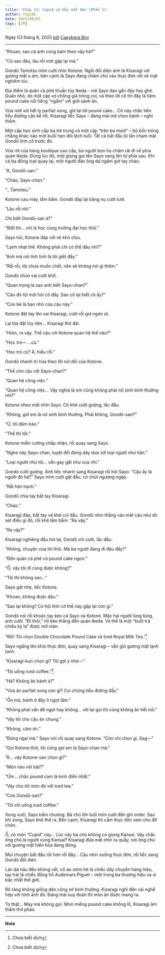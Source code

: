 ```yaml
---
title: 'Chap 13: Cupid và đôi mắt đen (Phần 1)'
author: Yugi0h
date: 2025/08/03
tags: [JP]
---
```


Ngày 03 tháng 8, 2025 <u>bởi</u> [Capybara Boy](https://facebook.com/tienlx97)

---

“Khoan, sao cả anh cũng bám theo vậy hả?”

“Có sao đâu, lâu rồi mới gặp lại mà.”

Gondō Tamotsu mỉm cười nhìn Kotone. Ngồi đối diện anh là Kisaragi với gương mặt u ám, bên cạnh là Sayo đang chăm chú vào thực đơn với vẻ mặt nghiêm túc.

Địa điểm là quán cà phê thuần túy Ikeda – nơi Sayo dạo gần đây hay ghé. Quán nhỏ, do một cặp vợ chồng già trông coi, và theo lời cô thì đây là tiệm pound cake nổi tiếng “ngầm” với giới sành ăn.

Vừa mới xơi hết ly parfait xong, giờ lại tới pound cake… Cô này chắc tiền tiểu đường cận kề rồi. Kisaragi liếc Sayo – đang mải mê chọn bánh – nghĩ thầm.

Một cặp học sinh cấp ba trẻ trung và một cặp “trên ba mươi” – bộ bốn trông chẳng khác nào một buổi hẹn đôi lệch tuổi. Tất cả bắt đầu từ lần chạm mặt Gondō tình cờ trước đó.

Vừa rời cửa hàng boutique cao cấp, ba người bọn họ chậm rãi đi về phía quán Ikeda. Đúng lúc đó, một giọng gọi tên Sayo vang lên từ phía sau. Khi cả ba đồng loạt quay lại, một người đàn ông da ngăm giơ tay chào.

“A, Gondō-san.”

“Chào, Sayo-chan.”

“…Tamotsu.”

Kotone cau mày, lẩm bẩm. Gondō đáp lại bằng nụ cười tươi.

“Lâu rồi nhỉ.”

Chị biết Gondō-san à?”

“Biết thì… chỉ là học cùng trường đại học thôi.”

Sayo hỏi, Kotone đáp với vẻ khó chịu.

“Lạnh nhạt thế. Không phải chỉ có thế đâu nhỉ?”

“Anh mà nói linh tinh là tôi giết đấy.”

“Rồi rồi, tôi chưa muốn chết, nên sẽ không nói gì thêm.”

Gondō nhún vai cười khổ.

“Quan trọng là sao anh biết Sayo-chan?”

“Câu đó tôi mới hỏi cô đấy. Sao cô lại biết cô ấy?”

“Con bé là bạn nhỏ của cậu này.”

Kotone đặt tay lên vai Kisaragi, cười rồi giơ ngón út.

Lại bịa đặt tùy tiện… Kisaragi thở dài.

“Hừm, ra vậy. Thế cậu với Kotone quan hệ thế nào?”

“Học trò— …cũ.”

“Học trò cũ? À, hiểu rồi.”

Gondō nhanh trí hùa theo lời nói dối của Kotone.

“Thế còn cậu với Sayo-chan?”

“Quan hệ công việc.”

“Quan hệ công việc… Vậy nghĩa là em cũng không phải nữ sinh bình thường nhỉ?”

Kotone nheo mắt nhìn Sayo. Cô khẽ cười gượng, lắc đầu.

“Không, giờ em là nữ sinh bình thường. Phải không, Gondō-san?”

“Ừ, tôi đảm bảo.”

“Thế thì tốt.”

Kotone miễn cưỡng chấp nhận, rồi quay sang Sayo.

“Nghe này Sayo-chan, tuyệt đối đừng dây dưa với loại người như hắn.”

“Loại người như tôi… vẫn gay gắt như xưa nhỉ.”

Gondō cười gượng. Anh liếc nhanh sang Kisaragi rồi hỏi Sayo: “Cậu ấy là người đó hả?” Sayo mỉm cười gật đầu, có chút ngượng ngập.

“Rất hân hạnh.”

Gondō chìa tay bắt tay Kisaragi.

“Chào.”

Kisaragi đáp, bắt tay và khẽ cúi đầu. Gondō nhìn thẳng vào mắt cậu như dò xét điều gì đó, rồi khẽ lẩm bẩm: “Ra vậy.”

“Ra vậy?”

Kisaragi nghiêng đầu hỏi lại, Gondō chỉ cười, lắc đầu.

“Không, chuyện của tôi thôi. Mà ba người đang đi đâu đấy?”

“Đến quán cà phê có pound cake ngon.”

“Ồ, vậy tôi đi cùng được không?”

“Tôi thì không sao…”

Sayo gật nhẹ, liếc Kotone.

“Khoan, không được đâu.”

“Sao lại không? Cơ hội tình cờ thế này gặp lại còn gì.”

Gondō nói rồi khoác tay kéo cả Sayo và Kotone. Mặc hai người lúng túng, anh cười: “Đi thôi,” rồi kéo thẳng đến quán Ikeda. Và thế là một “buổi trà chiều kỳ lạ” được mở màn.

“Rồi! Tôi chọn Double Chocolate Pound Cake và Iced Royal Milk Tea.”[^1]

Sayo ngẩng lên khỏi thực đơn, quay sang Kisaragi – vẫn giữ gương mặt lạnh tanh.

“Kisaragi-kun chọn gì? Tôi gợi ý nhé—”

“Tôi uống iced coffee.”[^2]

“Hả? Không ăn bánh à?”

“Vừa ăn parfait xong còn gì? Coi chừng tiểu đường đấy.”

“Ổn mà, bánh ở đây ít ngọt lắm.”

“Không phải vấn đề ngọt hay không… với lại gọi thì cũng không ăn hết nổi.”

“Vậy tôi cho cậu ăn chung.”

“Không, cảm ơn.”

“Đừng ngại mà.” Sayo nói rồi quay sang Kotone. “Còn chị chọn gì, Sag—”

“Gọi Kotone thôi, tôi cũng gọi em là Sayo-chan mà.”

“À… vậy Kotone-san chọn gì?”

“Món nào nổi bật?”

“Ừm… chắc pound cam là kinh điển nhất.”

“Vậy cho tôi món đó với iced tea.”

“Còn Gondō-san?”

“Tôi chỉ uống iced coffee.”

Xong xuôi, Sayo bấm chuông. Bà chủ lớn tuổi mỉm cười đến ghi order. Sau khi xong, Sayo khẽ thở ra. Bên cạnh, Kisaragi thì cầm thực đơn xem cho đỡ chán.

Ồ, có món “Cupid” này… Lúc nãy bà chủ không có giọng Kansai. Vậy chắc ông chủ là người vùng Kansai? Kisaragi đưa mắt nhìn ra quầy, nơi ông chủ với gương mặt hiền hòa đang đứng.

Mọi chuyện bắt đầu rối hơn rồi đây… Cậu nhìn xuống thực đơn, rồi liếc sang Gondō đối diện.

Làn da nâu đều không vết, cổ áo sơmi hé lộ chiếc dây chuyền hàng hiệu, tay trái là chiếc đồng hồ Audemars Piguet – một trong ba thương hiệu xa xỉ bậc nhất thế giới.

Rõ ràng không giống dân công sở bình thường. Kisaragi nghĩ đến vài nghề hợp với hình ảnh đó. Đang mải suy đoán thì món ăn được mang ra.

To thật… May mà không gọi. Nhìn miếng pound cake khổng lồ, Kisaragi âm thầm thở phào.

---

**Note**

[^1]: Chưa biết dịch

[^2]: Chưa biết dịch
